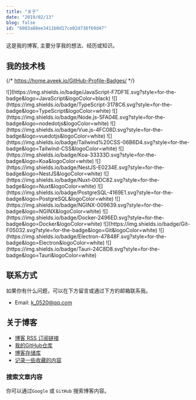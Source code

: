 ```yaml
---
title: "关于"
date: "2019/02/13"
blog: false
id: "6083a88ee3411b0d17ce02d738f69d47"
---
```


这是我的博客, 主要分享我的想法、经历或知识。

## 我的技术栈
{/* https://home.aveek.io/GitHub-Profile-Badges/ */}
<div class="flex gap-4 flex-wrap">![](https://img.shields.io/badge/JavaScript-F7DF1E.svg?style=for-the-badge&logo=JavaScript&logoColor=black)
![](https://img.shields.io/badge/TypeScript-3178C6.svg?style=for-the-badge&logo=TypeScript&logoColor=white)
![](https://img.shields.io/badge/Node.js-5FA04E.svg?style=for-the-badge&logo=nodedotjs&logoColor=white)
![](https://img.shields.io/badge/Vue.js-4FC08D.svg?style=for-the-badge&logo=vuedotjs&logoColor=white)
![](https://img.shields.io/badge/Tailwind%20CSS-06B6D4.svg?style=for-the-badge&logo=Tailwind-CSS&logoColor=white)
![](https://img.shields.io/badge/Koa-33333D.svg?style=for-the-badge&logo=Koa&logoColor=white)
![](https://img.shields.io/badge/NestJS-E0234E.svg?style=for-the-badge&logo=NestJS&logoColor=white)
![](https://img.shields.io/badge/Nuxt-00DC82.svg?style=for-the-badge&logo=Nuxt&logoColor=white)
![](https://img.shields.io/badge/PostgreSQL-4169E1.svg?style=for-the-badge&logo=PostgreSQL&logoColor=white)
![](https://img.shields.io/badge/NGINX-009639.svg?style=for-the-badge&logo=NGINX&logoColor=white)
![](https://img.shields.io/badge/Docker-2496ED.svg?style=for-the-badge&logo=Docker&logoColor=white)
![](https://img.shields.io/badge/Git-F05032.svg?style=for-the-badge&logo=Git&logoColor=white)
![](https://img.shields.io/badge/Electron-47848F.svg?style=for-the-badge&logo=Electron&logoColor=white)
![](https://img.shields.io/badge/Tauri-24C8D8.svg?style=for-the-badge&logo=Tauri&logoColor=white)</div>

## 联系方式

如果你有什么问题，可以在下方留言或通过下方的邮箱联系我。

+ Email: [k_0520@qq.com](mailto:k_0520@qq.com)

## 关于博客

+ [博客 RSS 订阅链接](/rss.xml)
+ [我的GitHub仓库](https://github.com/ckvv)
+ [博客存储库](https://github.com/ckvv/ckvv.github.io)
+ [记录一些收藏的内容](/blog/posts/collection)

### 搜索文章内容

你可以通过`Google` 或 `GitHub` 搜索博客内容。
<Search/>
